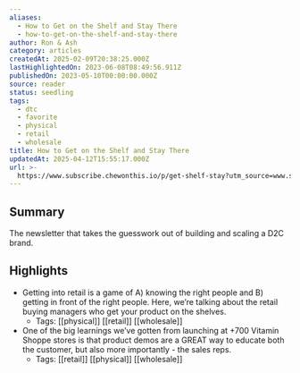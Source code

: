 ```yaml
---
aliases:
  - How to Get on the Shelf and Stay There
  - how-to-get-on-the-shelf-and-stay-there
author: Ron & Ash
category: articles
createdAt: 2025-02-09T20:38:25.000Z
lastHighlightedOn: 2023-06-08T08:49:56.911Z
publishedOn: 2023-05-10T00:00:00.000Z
source: reader
status: seedling
tags:
  - dtc
  - favorite
  - physical
  - retail
  - wholesale
title: How to Get on the Shelf and Stay There
updatedAt: 2025-04-12T15:55:17.000Z
url: >-
  https://www.subscribe.chewonthis.io/p/get-shelf-stay?utm_source=www.subscribe.chewonthis.io&utm_medium=newsletter&utm_campaign=how-to-get-on-the-shelf-and-stay-there
---
```

## Summary

The newsletter that takes the guesswork out of building and scaling a D2C brand.

## Highlights

- Getting into retail is a game of A) knowing the right people and B) getting in front of the right people. Here, we’re talking about the retail buying managers who get your product on the shelves.
    - Tags: [[physical]] [[retail]] [[wholesale]]
- One of the big learnings we’ve gotten from launching at +700 Vitamin Shoppe stores is that product demos are a GREAT way to educate both the customer, but also more importantly - the sales reps.
    - Tags: [[retail]] [[physical]] [[wholesale]]
